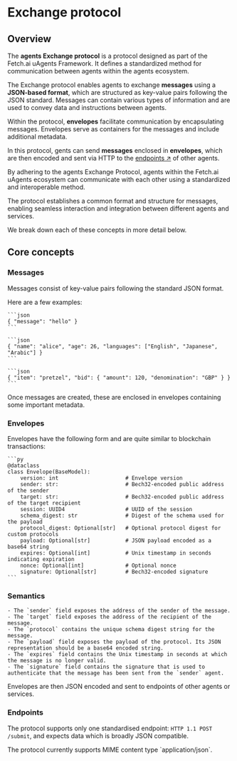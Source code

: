 
# Exchange protocol

## Overview

The **agents Exchange protocol** is a protocol designed as part of the Fetch.ai uAgents Framework. It defines a standardized method for communication between agents within the agents ecosystem.

The Exchange protocol enables agents to exchange **messages** using a **JSON-based format**, which are structured as key-value pairs following the JSON standard. Messages can contain various types of information and are used to convey data and instructions between agents.

Within the protocol, **envelopes** facilitate communication by encapsulating messages. Envelopes serve as containers for the messages and include additional metadata.

In this protocol, gents can send **messages** enclosed in **envelopes**, which are then encoded and sent via HTTP to the [endpoints ↗️](/references/contracts/uagents-almanac/endpoints) of other agents.

By adhering to the agents Exchange Protocol, agents within the Fetch.ai uAgents ecosystem can communicate with each other using a standardized and interoperable method.

<Callout type="info" emoji="ℹ️">
  The protocol establishes a common format and structure for messages, enabling seamless interaction and integration between different agents and services.
</Callout>

We break down each of these concepts in more detail below.

## Core concepts

### Messages

Messages consist of key-value pairs following the standard JSON format.

Here are a few examples:

    ```json
    { "message": "hello" }
    ```

    ```json
    { "name": "alice", "age": 26, "languages": ["English", "Japanese", "Arabic"] }
    ```

    ```json
    { "item": "pretzel", "bid": { "amount": 120, "denomination": "GBP" } }
    ```

Once messages are created, these are enclosed in envelopes containing some important metadata.

### Envelopes

Envelopes have the following form and are quite similar to blockchain transactions:

    ```py
    @dataclass
    class Envelope(BaseModel):
        version: int                     # Envelope version
        sender: str:                     # Bech32-encoded public address of the sender
        target: str:                     # Bech32-encoded public address of the target recipient
        session: UUID4                   # UUID of the session
        schema_digest: str               # Digest of the schema used for the payload
        protocol_digest: Optional[str]   # Optional protocol digest for custom protocols
        payload: Optional[str]           # JSON payload encoded as a base64 string
        expires: Optional[int]           # Unix timestamp in seconds indicating expiration
        nonce: Optional[int]             # Optional nonce
        signature: Optional[str]         # Bech32-encoded signature
    ```

### Semantics

    - The `sender` field exposes the address of the sender of the message.
    - The `target` field exposes the address of the recipient of the message.
    - The `protocol` contains the unique schema digest string for the message.
    - The `payload` field exposes the payload of the protocol. Its JSON representation should be a base64 encoded string.
    - The `expires` field contains the Unix timestamp in seconds at which the message is no longer valid.
    - The `signature` field contains the signature that is used to authenticate that the message has been sent from the `sender` agent.

Envelopes are then JSON encoded and sent to endpoints of other agents or services.

### Endpoints

The protocol supports only one standardised endpoint: `HTTP 1.1 POST /submit`, and expects data which is broadly JSON compatible.

<Callout type="info" emoji="ℹ️">
  The protocol currently supports MIME content type `application/json`.
</Callout>
